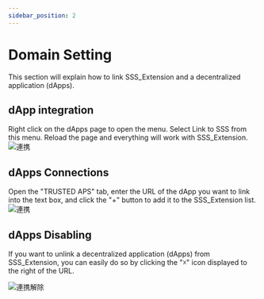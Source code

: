 ```yaml
---
sidebar_position: 2
---
```


# Domain Setting

This section will explain how to link SSS_Extension and a decentralized application (dApps).

## dApp integration

Right click on the dApps page to open the menu. Select Link to SSS from this menu. Reload the page and everything will work with SSS_Extension.
![連携](./images/connect_01.png)

## dApps Connections

Open the "TRUSTED APS" tab, enter the URL of the dApp you want to link into the text box, and click the "+" button to add it to the SSS_Extension list.
![連携](./images/connect_02.png)

## dApps Disabling 

If you want to unlink a decentralized application (dApps) from SSS_Extension, you can easily do so by clicking the "☓" icon displayed to the right of the URL.

![連携解除](./images/unconnect.png)
